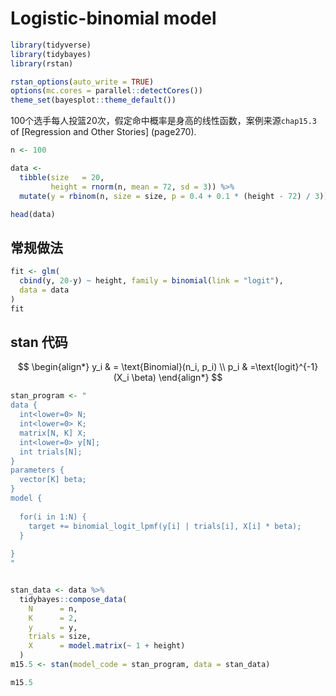# Logistic-binomial model {#logistic-binomial}

```r
library(tidyverse)
library(tidybayes)
library(rstan)

rstan_options(auto_write = TRUE)
options(mc.cores = parallel::detectCores())
theme_set(bayesplot::theme_default())

```


100个选手每人投篮20次，假定命中概率是身高的线性函数，案例来源`chap15.3` of [Regression and Other Stories] (page270). 

```r
n <- 100

data <-
  tibble(size   = 20,
         height = rnorm(n, mean = 72, sd = 3)) %>% 
  mutate(y = rbinom(n, size = size, p = 0.4 + 0.1 * (height - 72) / 3))

head(data)
```



## 常规做法
```r
fit <- glm(
  cbind(y, 20-y) ~ height, family = binomial(link = "logit"),
  data = data
)
fit
```


## stan 代码
$$
\begin{align*}
y_i & = \text{Binomial}(n_i, p_i) \\
p_i & =\text{logit}^{-1}(X_i \beta) 
\end{align*}
$$

```r
stan_program <- "
data {
  int<lower=0> N;
  int<lower=0> K;
  matrix[N, K] X;
  int<lower=0> y[N];
  int trials[N];
}
parameters {
  vector[K] beta;
}
model {
  
  for(i in 1:N) {
    target += binomial_logit_lpmf(y[i] | trials[i], X[i] * beta);
  }
  
}
"


stan_data <- data %>%
  tidybayes::compose_data(
    N      = n,
    K      = 2,
    y      = y,
    trials = size,
    X      = model.matrix(~ 1 + height)
  )
m15.5 <- stan(model_code = stan_program, data = stan_data)
```


```r
m15.5
```